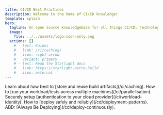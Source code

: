 ```yaml
---
title: CI/CD Best Practices
description: Welcome to the home of CI/CD knowledge!
template: splash
hero:
  tagline: An open source knowledgebase for all things CI/CD. Technology, philosophy, design and infrastructure patterns - we want to host it all. If you're interested in contributing, check out our <a href="https://github.com/TheJokersThief/cicdbestpractices">[GitHub Repo]</a>.
  image:
    file: ../../assets/logo-icon-only.png
  actions: []
    # - text: Guides
    #   link: /ci/caching/
    #   icon: right-arrow
    #   variant: primary
    # - text: Read the Starlight docs
    #   link: https://starlight.astro.build
    #   icon: external
---
```



<CardGrid stagger>
  <Card title="Caching" icon="add-document">
    Learn about how best to [store and reuse build artifacts](/ci/caching).
    <StartReading link="/ci/caching" />
  </Card>
  <Card title="Parallelisation" icon="setting">
    How to [run your workload/tests across multiple machines](/ci/parallelisation).
    <StartReading link="/ci/parallelisation" />
  </Card>
  <Card title="Workload Identity" icon="open-book">
    Securely setup [authentication to your cloud provider](/ci/workload-identity).
    <StartReading link="/ci/workload-identity" />
  </Card>
  <Card title="Deployment Patterns" icon="rocket">
    How to [deploy safely and reliably](/cd/deployment-patterns).
    <StartReading link="/cd/deployment-patterns" />
  </Card>
  <Card title="Deploy Continuously" icon="approve-check">
    ABD: [Always Be Deploying](/cd/deploy-continuously).
    <StartReading link="/cd/deploy-continuously" />
  </Card>
</CardGrid>
